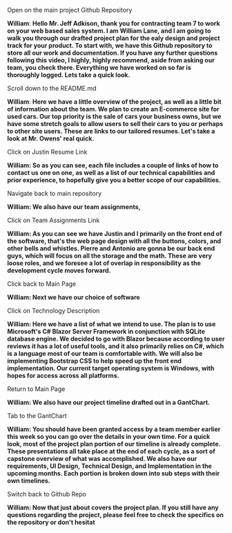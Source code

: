 Open on the main project Github Repository

**William**: **Hello Mr. Jeff Adkison, thank you for contracting team 7 to work on your web based sales system. I am William Lane, and I am going to walk you through our drafted project plan for the ealy design and project track for your product. To start with, we have this Github repository to store all our work and documentation. If you have any further questions following this video, I highly, highly recommend, aside from asking our team, you check there. Everything we have worked on so far is thoroughly logged. Lets take a quick look.** 

Scroll down to the README.md

**William**: **Here we have a little overview of the project, as well as a little bit of information about the team. We plan to create an E-commerce site for used cars. Our top priority is the sale of cars your business owns, but we have some stretch goals to allow users to sell their cars to you or perhaps to other site users. These are links to our tailored resumes. Let's take a look at Mr. Owens' real quick.**

Click on Justin Resume Link

**William: So as you can see, each file includes a couple of links of how to contact us one on one, as well as a list of our technical capabilities and prior experience, to hopefully give you a better scope of our capabilities.** 

Navigate back to main repository

**William: We also have our team assignments,**

Click on Team Assignments Link

**William: As you can see we have Justin and I primarily on the front end of the software, that's the web page design with all the buttons, colors, and other bells and whistles. Pierre and Antonio are gonna be our back end guys, which will focus on all the storage and the math. These are very loose roles, and we foresee a lot of overlap in responsibility as the development  cycle moves forward.** 

Click back to Main Page

**William: Next we have our choice of software**

Click on Technology Description

**William: Here we have a list of what we intend to use. The plan is to use Microsoft's C# Blazor Server Framework in conjunction with SQLite database engine. We decided to go with Blazor because according to user reviews it has a lot of useful tools, and it also primarily relies on C#, which is a language most of our team is comfortable with. We will also be implementing Bootstrap CSS to help speed up the front end implementation. Our current target operating system is Windows, with hopes for access across all platforms.** 

Return to Main Page

**William: We also have our project timeline drafted out in a GantChart.**

Tab to the GantChart

**William: You should have been granted access by a team member earlier this week so you can go over the details in your own time. For a quick look, most of the project plan portion of our timeline is already complete. These presentations all take place at the end of each cycle, as a sort of capstone overview of what was accomplished. We also have our requirements, UI Design, Technical Design, and Implementation in the upcoming months. Each portion is broken down into sub steps with their own timelines.** 

Switch back to Github Repo

**William: Now that just about covers the project plan. If you still have any questions regarding the project, please feel free to check the specifics on the repository or don't hesitat**